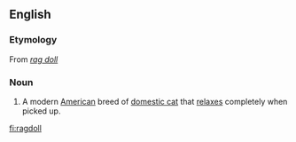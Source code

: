 ==English==

===Etymology===
From ''[[rag doll]]''

===Noun===
{{wikipedia}}
{{en-noun}}

# A modern [[American]] breed of [[domestic cat]] that [[relax]]es completely when picked up.

[[fi:ragdoll]]